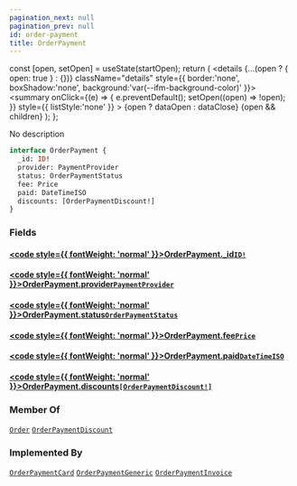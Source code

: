 ```yaml
---
pagination_next: null
pagination_prev: null
id: order-payment
title: OrderPayment
---
```









  const [open, setOpen] = useState(startOpen);
  return (
    <details {...(open ? { open: true } : {})} className="details" style={{ border:'none', boxShadow:'none', background:'var(--ifm-background-color)' }}>
      <summary
        onClick={(e) => {
          e.preventDefault();
          setOpen((open) => !open);
        }}
        style={{ listStyle:'none' }}
      >
      {open ? dataOpen : dataClose}
      </summary>
      {open && children}
    </details>
  );
};








No description


```graphql
interface OrderPayment {
  _id: ID!
  provider: PaymentProvider
  status: OrderPaymentStatus
  fee: Price
  paid: DateTimeISO
  discounts: [OrderPaymentDiscount!]
}
```




### Fields

#### [<code style={{ fontWeight: 'normal' }}>OrderPayment.<b>_id</b></code>](#)<Bullet />[`ID!`](/schema/types/scalars/id.mdx) <Badge class="badge badge--secondary" text="non-null"/> <Badge class="badge badge--secondary" text="scalar"/> 



#### [<code style={{ fontWeight: 'normal' }}>OrderPayment.<b>provider</b></code>](#)<Bullet />[`PaymentProvider`](/schema/types/objects/payment-provider.mdx) <Badge class="badge badge--secondary" text="object"/> 



#### [<code style={{ fontWeight: 'normal' }}>OrderPayment.<b>status</b></code>](#)<Bullet />[`OrderPaymentStatus`](/schema/types/enums/order-payment-status.mdx) <Badge class="badge badge--secondary" text="enum"/> 



#### [<code style={{ fontWeight: 'normal' }}>OrderPayment.<b>fee</b></code>](#)<Bullet />[`Price`](/schema/types/objects/price.mdx) <Badge class="badge badge--secondary" text="object"/> 



#### [<code style={{ fontWeight: 'normal' }}>OrderPayment.<b>paid</b></code>](#)<Bullet />[`DateTimeISO`](/schema/types/scalars/date-time-iso.mdx) <Badge class="badge badge--secondary" text="scalar"/> 



#### [<code style={{ fontWeight: 'normal' }}>OrderPayment.<b>discounts</b></code>](#)<Bullet />[`[OrderPaymentDiscount!]`](/schema/types/objects/order-payment-discount.mdx) <Badge class="badge badge--secondary" text="list"/> <Badge class="badge badge--secondary" text="object"/> 







### Member Of

[`Order`](/schema/types/objects/order.mdx)  <Badge class="badge badge--secondary" text="object"/><Bullet />[`OrderPaymentDiscount`](/schema/types/objects/order-payment-discount.mdx)  <Badge class="badge badge--secondary" text="object"/>

### Implemented By

[`OrderPaymentCard`](/schema/types/objects/order-payment-card.mdx)  <Badge class="badge badge--secondary" text="object"/><Bullet />[`OrderPaymentGeneric`](/schema/types/objects/order-payment-generic.mdx)  <Badge class="badge badge--secondary" text="object"/><Bullet />[`OrderPaymentInvoice`](/schema/types/objects/order-payment-invoice.mdx)  <Badge class="badge badge--secondary" text="object"/>

